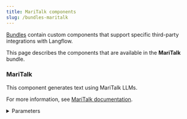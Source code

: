 ```yaml
---
title: MariTalk components
slug: /bundles-maritalk
---
```



[Bundles](/components-bundle-components) contain custom components that support specific third-party integrations with Langflow.

This page describes the components that are available in the **MariTalk** bundle.

### MariTalk

This component generates text using MariTalk LLMs.

For more information, see [MariTalk documentation](https://www.maritalk.com/).

<details>
<summary>Parameters</summary>

**Inputs**

| Name | Type | Description |
|------|------|-------------|
| max_tokens | Integer | The maximum number of tokens to generate. Set to `0` for unlimited tokens. Default: `512`. |
| model_name | String | The name of the MariTalk model to use. Options: `sabia-2-small`, `sabia-2-medium`. Default: `sabia-2-small`. |
| api_key | SecretString | The MariTalk API Key to use for authentication. |
| temperature | Float | Controls randomness in the output. Range: `[0.0, 1.0]`. Default: `0.5`. |
| endpoint_url | String | The MariTalk API endpoint. Default: `https://api.maritalk.com`. |

**Outputs**

| Name | Type | Description |
|------|------|-------------|
| model | LanguageModel | An instance of ChatMariTalk configured with the specified parameters. |

</details>